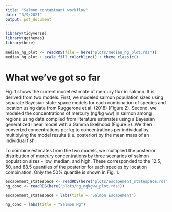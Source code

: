 ```yaml
---
title: "Salmon contaminant workflow"
date: "3/9/2021"
output: pdf_document
---
```


```r
library(tidyverse)
library(ggthemes)
library(here)
```


```r
median_hg_plot <- readRDS(file = here("plots/median_hg_plot.rds"))
median_hg_plot + scale_fill_colorblind() + theme_classic()
```

# What we've got so far

Fig. 1 shows the current model estimate of mercury flux in salmon. It is derived from two models. First, we modeled salmon population sizes using separate Bayesian state-space models for each combination of species and location using data from Ruggerone et al. (2018) (Figure 2). Second, we modeled the concentrations of mercury (ng/kg ww) in salmon among regions using data compiled from literature estimates using a Bayesian generalized linear model with a Gamma likelihood (Figure 3). We then converted concentrations per kg to concentrations per individual by multiplying the model results (i.e. posterior) by the mean mass of an individual fish.

To combine estimates from the two models, we multiplied the posterior distribution of mercury concentrations by three scenarios of salmon population sizes - low, median, and high. These corresponded to the 12.5, 50, and 88.5 quantiles of the posterior for each species by location combination. Only the 50% quantile is shown in Fig. 1.

```r
escapement_statespace <- readRDS(here("plots/escapement_statespace.rds"))
hg_conc <- readRDS(here("plots/hg_ngkgww_plot.rds"))

escapement_statespace + labs(title = "Salmon Escapement")

```
```r

hg_conc + labs(title = "Salmon Hg")
```

